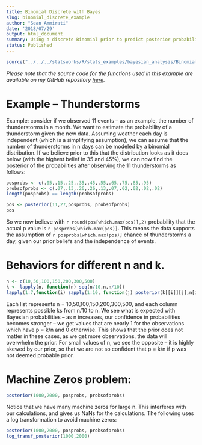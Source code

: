 ```yaml
---
title: Binomial Discrete with Bayes
slug: binomial_discrete_example
author: "Sean Ammirati"
date: '2018/07/29'
output: html_document
summary: Using a discrete Binomial prior to predict posterior probabilities. 
status: Published
---
```

```r
source("../../../statsworks/R/stats_examples/bayesian_analysis/Binomial Discrete Updater/binomial_discrete_updater_functions.R")
```
*Please note that the source code for the functions used in this example are available on my GitHub repository [here](https://github.com/SeanAmmirati/stats-works).*

# Example -- Thunderstorms
Example: consider if we observed 11 events -- as an example, the number of thunderstorms in a month. We want to estimate the probability of a thunderstorm
given the new data. Assuming weather each day is independent (which is a simplifying assumption), we can assume that the number of thunderstorms in n days can be modeled by
a binomial distribution. If we believe prior to this that the distribution looks as it does below (with the highest belief in 35 and 45%), we can now find the
posterior of the probabilities after observing the 11 thunderstorms as follows:
```r
posprobs <- c(.05,.15,.25,.35,.45,.55,.65,.75,.85,.95)
probsofprobs <- c(.07,.13,.26,.26,.13,.07,.02,.02,.02,.02)
length(posprobs) == length(probsofprobs)

pos <- posterior(11,27,posprobs, probsofprobs)
pos
```
So we now believe with `r round(pos[which.max(pos)],2)`  probability that the actual p value is `r posprobs[which.max(pos)]`. This means the data supports the assumption of `r posprobs[which.max(pos)]` chance of thunderstorms a day, given our prior beliefs and the independence of events.

# Behaviors for different n and k.

```r
n <- c(10,50,100,150,200,300,500)
k <- lapply(n, function(n) seq(n/10,n,n/10))
lapply(1:7,function(i) sapply(1:10, function(j) posterior(k[[i]][j],n[i], posprobs, probsofprobs)))
```
Each list represents n = 10,50,100,150,200,300,500, and each column represents possible ks from n/10 to n.
We see what is expected with Bayesian probabilities -- as n increases, our confidence in probabilities becomes stronger -- we get values that are nearly 1 for the observations
which have p = k/n and 0 otherwise. This shows that the prior does not matter in these cases, as we get more observations, the data will overwhelm the prior. 
For small values of n, we see the opposite -- it is highly skewed by our prior, so that we are not so confident that p = k/n if p was not deemed probable prior.

# Machine Zeros problem: 
```r
posterior(1000,2000, posprobs, probsofprobs)
```
Notice that we have many machine zeros for large n. This interferes with our calculations, and gives us NaNs for the calculations. 
The following uses a log transformation to avoid machine zeros:

```r
posterior(1000,2000, posprobs, probsofprobs)
log_transf_posterior(1000,2000)
```